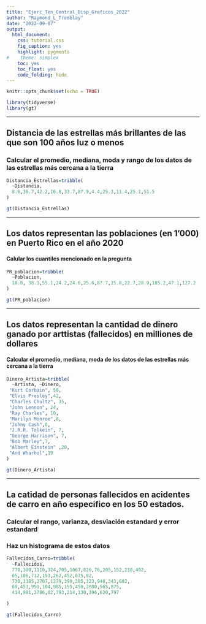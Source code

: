 ```yaml
---
title: "Ejerc_Ten_Central_Disp_Graficos_2022"
author: "Raymond_L_Tremblay"
date: "2022-09-07"
output:
  html_document:
    css: tutorial.css
    fig_caption: yes
    highlight: pygments
#    theme: simplex
    toc: yes
    toc_float: yes
    code_folding: hide
---
```


```r
knitr::opts_chunk$set(echo = TRUE)
```

```r
library(tidyverse)
library(gt)
```

***



## Distancia de las estrellas más brillantes de las que son 100 años luz o menos

### Calcular el promedio, mediana, moda y rango de los datos de las estrellas más cercana a la tierra

```r
Distancia_Estrellas=tribble(
  ~Distancia,
  8.6,36.7,42.2,16.8,33.7,87.9,4.4,25.3,11.4,25.1,51.5
)

gt(Distancia_Estrellas)
```




***

## Los datos representan las poblaciones (en 1'000) en Puerto Rico en el año 2020


#### Calular los cuantiles mencionado en la pregunta

```r
PR_poblacion=tribble(
  ~Poblacion,
  18.0, 38.1,55.1,24.2,24.6,25.6,87.7,15.8,22.7,28.9,185.2,47.1,127.2
)

gt(PR_poblacion)
```




***


## Los datos representan la cantidad de dinero ganado por arttistas (fallecidos) en milliones de dollares



#### Calcular el promedio, mediana, moda de los datos de las estrellas más cercana a la tierra



```r
Dinero_Artista=tribble(
  ~Artista, ~Dinero,
 "Kurt Corbain", 50,
 "Elvis Presley",42,
 "Charles Chultz", 35,
 "John Lennon", 24,
 "Ray Charles", 10,
 "Marilyn Monroe",8,
 "Johny Cash",8,
 "J.R.R. Tolkein", 7,
 "George Harrison", 7,
 "Bob Marley",7,
 "Albert Einstein" ,20,
 "And Wharhol",19
)

gt(Dinero_Artista)
```




***

## La catidad de personas fallecidos en acidentes de carro en año especifico en los 50 estados.

### Calcular el rango, varianza, desviación estandard y error estandard
### Haz un histograma de estos datos


```r
Fallecidos_Carro=tribble(
  ~Fallecidos,
  778,309,1110,324,705,1067,826,76,205,152,218,492,
  65,186,712,193,262,452,875,82,
  730,1185,2707,1279,390,305,123,948,343,602,
  69,451,951,104,985,155,450,2080,565,875,
  414,981,2786,82,793,214,130,396,620,797

)

gt(Fallecidos_Carro)
```

